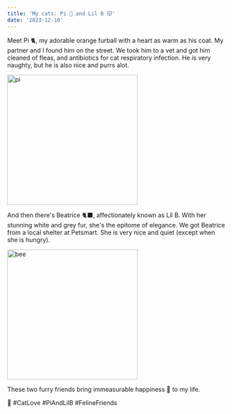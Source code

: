 ```yaml
---
title: 'My cats: Pi 🥧 and Lil B 😽'
date: '2023-12-10'
---
```


Meet Pi 🐈, my adorable orange furball with a heart as warm as his coat.
My partner and I found him on the street. We took him to a vet and got him cleaned of fleas, and antibiotics for cat respiratory infection.
He is very naughty, but he is also nice and purrs alot.

<img src='/images/pi.jpg' className='mx-auto' width='300px' alt='pi' />

And then there's Beatrice 🐈‍⬛, affectionately known as Lil B. With her stunning white and grey fur, she's the epitome of elegance.
We got Beatrice from a local shelter at Petsmart. She is very nice and quiet (except when she is hungry).

<img src='/images/bee.jpg' className='mx-auto' width='300px' alt='bee' />

These two furry friends bring immeasurable happiness 🥰 to my life.

🐾 #CatLove #PiAndLilB #FelineFriends
